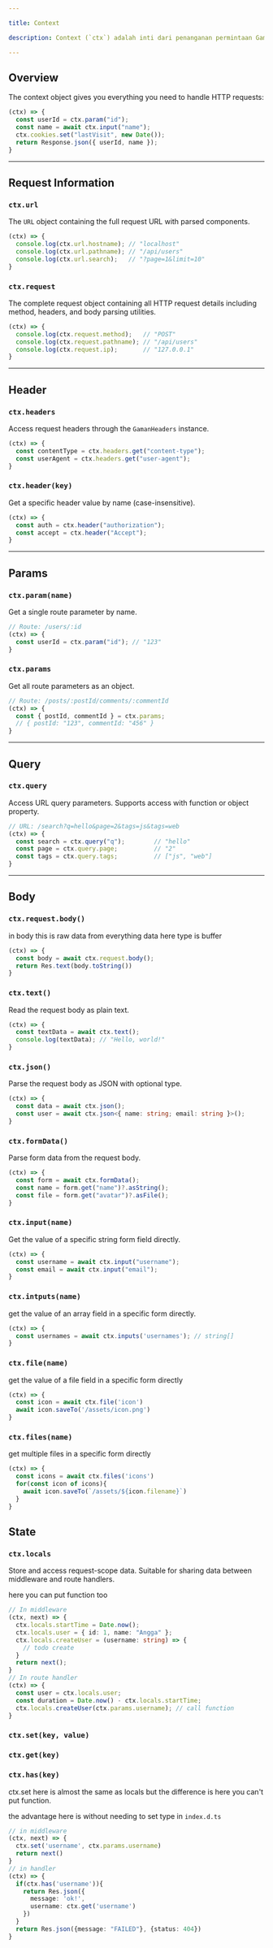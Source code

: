 ```yaml
---

title: Context

description: Context (`ctx`) adalah inti dari penanganan permintaan GamanJS. Objek ini menyediakan akses ke data permintaan, utilitas respons, dan status aplikasi. Setiap handler rute dan middleware menerima objek konteks sebagai parameter pertama.

---
```


## Overview

The context object gives you everything you need to handle HTTP requests:

 ```ts
 (ctx) => {
   const userId = ctx.param("id");
   const name = await ctx.input("name");
   ctx.cookies.set("lastVisit", new Date());
   return Response.json({ userId, name });
 }
 ```

---

## Request Information

### `ctx.url`

The `URL` object containing the full request URL with parsed components.

 ```ts
 (ctx) => {
   console.log(ctx.url.hostname); // "localhost"
   console.log(ctx.url.pathname); // "/api/users"
   console.log(ctx.url.search);   // "?page=1&limit=10"
 }
 ```

### `ctx.request`

The complete request object containing all HTTP request details including method, headers, and body parsing utilities.

 ```ts
 (ctx) => {
   console.log(ctx.request.method);   // "POST"
   console.log(ctx.request.pathname); // "/api/users"
   console.log(ctx.request.ip);       // "127.0.0.1"
 }
 ```

---

## Header

### `ctx.headers`

Access request headers through the `GamanHeaders` instance.

 ```ts
 (ctx) => {
   const contentType = ctx.headers.get("content-type");
   const userAgent = ctx.headers.get("user-agent");
 }
 ```

### `ctx.header(key)`

Get a specific header value by name (case-insensitive).

 ```ts
 (ctx) => {
   const auth = ctx.header("authorization");
   const accept = ctx.header("Accept");
 }
 ```

---

## Params

### `ctx.param(name)`

Get a single route parameter by name.

 ```ts
 // Route: /users/:id
 (ctx) => {
   const userId = ctx.param("id"); // "123"
 }
 ```

### `ctx.params`

Get all route parameters as an object.

 ```ts
 // Route: /posts/:postId/comments/:commentId
 (ctx) => {
   const { postId, commentId } = ctx.params;
   // { postId: "123", commentId: "456" }
 }
 ```

---

## Query

### `ctx.query`

Access URL query parameters. Supports access with function or object property.

 ```ts
 // URL: /search?q=hello&page=2&tags=js&tags=web
 (ctx) => {
   const search = ctx.query("q");        // "hello"
   const page = ctx.query.page;          // "2"
   const tags = ctx.query.tags;          // ["js", "web"]
 }
 ```

---

## Body

### `ctx.request.body()`

in body this is raw data from everything data here type is buffer

 ```ts
 (ctx) => {
   const body = await ctx.request.body();
   return Res.text(body.toString())
 }
 ```

### `ctx.text()`

Read the request body as plain text.

 ```ts
 (ctx) => {
   const textData = await ctx.text();
   console.log(textData); // "Hello, world!"
 }
 ```

### `ctx.json()`

Parse the request body as JSON with optional type.

 ```ts
 (ctx) => {
   const data = await ctx.json();
   const user = await ctx.json<{ name: string; email: string }>();
 }
 ```

### `ctx.formData()`

Parse form data from the request body.

 ```ts
 (ctx) => {
   const form = await ctx.formData();
   const name = form.get("name")?.asString();
   const file = form.get("avatar")?.asFile();
 }
 ```

### `ctx.input(name)`

Get the value of a specific string form field directly.

 ```ts
 (ctx) => {
   const username = await ctx.input("username");
   const email = await ctx.input("email");
 }
 ```

### `ctx.intputs(name)`

get the value of an array field in a specific form directly.

 ```ts
 (ctx) => {
   const usernames = await ctx.inputs('usernames'); // string[]
 }
 ```

### `ctx.file(name)`

get the value of a file field in a specific form directly

 ```ts
 (ctx) => {
   const icon = await ctx.file('icon')
   await icon.saveTo('/assets/icon.png')
 }
 ```

### `ctx.files(name)`

get multiple files in a specific form directly

 ```ts
 (ctx) => {
   const icons = await ctx.files('icons')
   for(const icon of icons){
     await icon.saveTo(`/assets/${icon.filename}`)
   }
 }
 ```

## State

### `ctx.locals`

Store and access request-scope data. Suitable for sharing data between middleware and route handlers.

here you can put function too

 ```ts
 // In middleware
 (ctx, next) => {
   ctx.locals.startTime = Date.now();
   ctx.locals.user = { id: 1, name: "Angga" };
   ctx.locals.createUser = (username: string) => {
     // todo create
   }
   return next();
 }
 // In route handler
 (ctx) => {
   const user = ctx.locals.user;
   const duration = Date.now() - ctx.locals.startTime;
   ctx.locals.createUser(ctx.params.username); // call function
 }
 ```

### `ctx.set(key, value)`

### `ctx.get(key)`

### `ctx.has(key)`

ctx.set here is almost the same as locals but the difference is here you can't put function.

the advantage here is without needing to set type in `index.d.ts`

 ```ts
 // in middleware
 (ctx, next) => {
   ctx.set('username', ctx.params.username)
   return next()
 }
 // in handler
 (ctx) => {
   if(ctx.has('username')){
     return Res.json({
       message: 'ok!',
       username: ctx.get('username')
     })
   }
   return Res.json({message: "FAILED"}, {status: 404})
 }
 ```